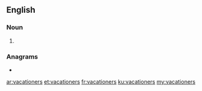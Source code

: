 ==English==

===Noun===
{{head|en|noun plural form}}

# {{plural of|vacationer|lang=en}}

===Anagrams===
* {{l|en|acervations}}

[[ar:vacationers]]
[[et:vacationers]]
[[fr:vacationers]]
[[ku:vacationers]]
[[my:vacationers]]